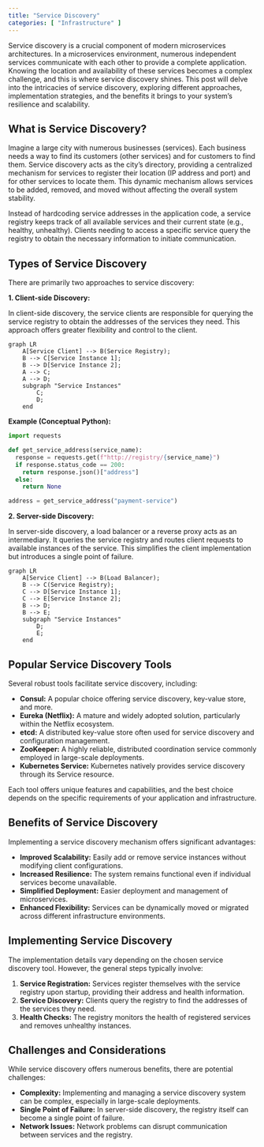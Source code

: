 ```yaml
---
title: "Service Discovery"
categories: [ "Infrastructure" ]
---
```



Service discovery is a crucial component of modern microservices architectures.  In a microservices environment, numerous independent services communicate with each other to provide a complete application.  Knowing the location and availability of these services becomes a complex challenge, and this is where service discovery shines.  This post will delve into the intricacies of service discovery, exploring different approaches, implementation strategies, and the benefits it brings to your system's resilience and scalability.


## What is Service Discovery?

Imagine a large city with numerous businesses (services).  Each business needs a way to find its customers (other services) and for customers to find them.  Service discovery acts as the city's directory, providing a centralized mechanism for services to register their location (IP address and port) and for other services to locate them.  This dynamic mechanism allows services to be added, removed, and moved without affecting the overall system stability.

Instead of hardcoding service addresses in the application code, a service registry keeps track of all available services and their current state (e.g., healthy, unhealthy).  Clients needing to access a specific service query the registry to obtain the necessary information to initiate communication.

## Types of Service Discovery

There are primarily two approaches to service discovery:

**1. Client-side Discovery:**

In client-side discovery, the service clients are responsible for querying the service registry to obtain the addresses of the services they need.  This approach offers greater flexibility and control to the client.

```mermaid
graph LR
    A[Service Client] --> B(Service Registry);
    B --> C[Service Instance 1];
    B --> D[Service Instance 2];
    A --> C;
    A --> D;
    subgraph "Service Instances"
        C;
        D;
    end
```

**Example (Conceptual Python):**

```python
import requests

def get_service_address(service_name):
  response = requests.get(f"http://registry/{service_name}")
  if response.status_code == 200:
    return response.json()["address"]
  else:
    return None

address = get_service_address("payment-service")

```


**2. Server-side Discovery:**

In server-side discovery, a load balancer or a reverse proxy acts as an intermediary.  It queries the service registry and routes client requests to available instances of the service.  This simplifies the client implementation but introduces a single point of failure.

```mermaid
graph LR
    A[Service Client] --> B(Load Balancer);
    B --> C(Service Registry);
    C --> D[Service Instance 1];
    C --> E[Service Instance 2];
    B --> D;
    B --> E;
    subgraph "Service Instances"
        D;
        E;
    end
```


## Popular Service Discovery Tools

Several robust tools facilitate service discovery, including:

* **Consul:** A popular choice offering service discovery, key-value store, and more.
* **Eureka (Netflix):**  A mature and widely adopted solution, particularly within the Netflix ecosystem.
* **etcd:** A distributed key-value store often used for service discovery and configuration management.
* **ZooKeeper:**  A highly reliable, distributed coordination service commonly employed in large-scale deployments.
* **Kubernetes Service:**  Kubernetes natively provides service discovery through its Service resource.

Each tool offers unique features and capabilities, and the best choice depends on the specific requirements of your application and infrastructure.


## Benefits of Service Discovery

Implementing a service discovery mechanism offers significant advantages:

* **Improved Scalability:** Easily add or remove service instances without modifying client configurations.
* **Increased Resilience:**  The system remains functional even if individual services become unavailable.
* **Simplified Deployment:**  Easier deployment and management of microservices.
* **Enhanced Flexibility:**  Services can be dynamically moved or migrated across different infrastructure environments.


## Implementing Service Discovery

The implementation details vary depending on the chosen service discovery tool.  However, the general steps typically involve:

1. **Service Registration:** Services register themselves with the service registry upon startup, providing their address and health information.
2. **Service Discovery:** Clients query the registry to find the addresses of the services they need.
3. **Health Checks:**  The registry monitors the health of registered services and removes unhealthy instances.


## Challenges and Considerations

While service discovery offers numerous benefits, there are potential challenges:

* **Complexity:** Implementing and managing a service discovery system can be complex, especially in large-scale deployments.
* **Single Point of Failure:**  In server-side discovery, the registry itself can become a single point of failure.
* **Network Issues:**  Network problems can disrupt communication between services and the registry.




